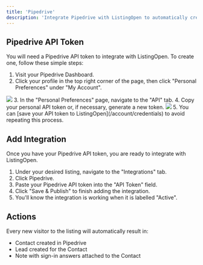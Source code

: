 ```yaml
---
title: 'Pipedrive'
description: 'Integrate Pipedrive with ListingOpen to automatically create a contact, lead, and note for every new visitor.'
---
```


## Pipedrive API Token

You will need a Pipedrive API token to integrate with ListingOpen. To create one, follow these simple steps:

1. Visit your Pipedrive Dashboard.
2. Click your profile in the top right corner of the page, then click "Personal Preferences" under "My Account".
<img src="https://listingopen-photos.s3.us-east-2.amazonaws.com/pipedrive_1.gif" />
3. In the "Personal Preferences" page, navigate to the "API" tab.
4. Copy your personal API token or, if necessary, generate a new token.
<img src="https://listingopen-photos.s3.us-east-2.amazonaws.com/pipedrive_2.gif" />
5. You can [save your API token to ListingOpen](/account/credentials) to avoid repeating this process.

## Add Integration

Once you have your Pipedrive API token, you are ready to integrate with ListingOpen.

1. Under your desired listing, navigate to the "Integrations" tab.
2. Click Pipedrive.
3. Paste your Pipedrive API token into the "API Token" field.
4. Click "Save & Publish" to finish adding the integration.
5. You'll know the integration is working when it is labelled "Active".

## Actions

Every new visitor to the listing will automatically result in:
* Contact created in Pipedrive
* Lead created for the Contact
* Note with sign-in answers attached to the Contact